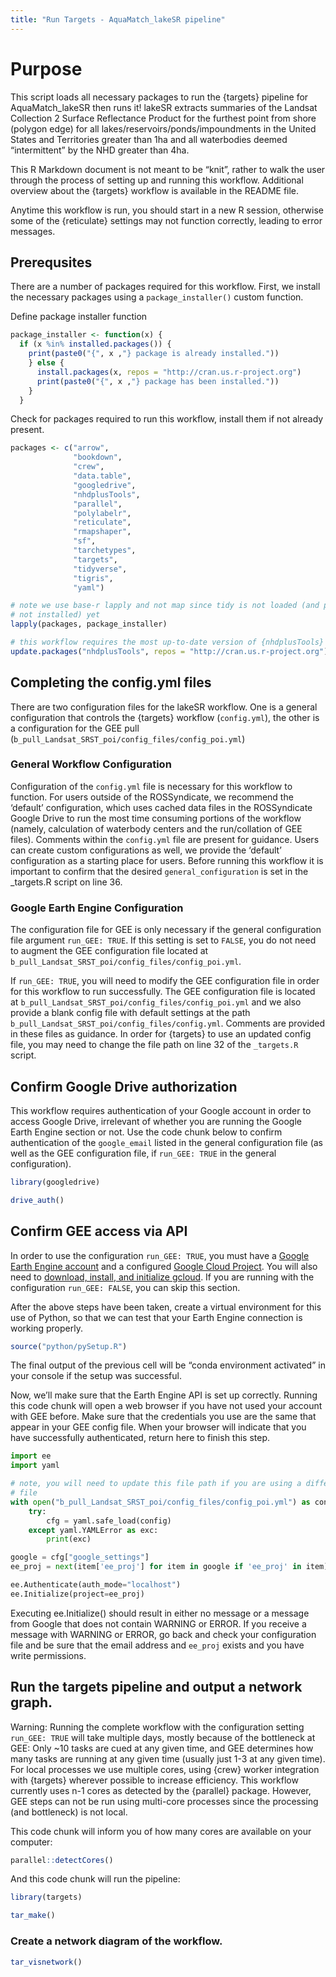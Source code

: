 ```yaml
---
title: "Run Targets - AquaMatch_lakeSR pipeline"
---
```


# Purpose

This script loads all necessary packages to run the {targets} pipeline for 
AquaMatch_lakeSR then runs it! lakeSR extracts summaries of the Landsat Collection
2 Surface Reflectance Product for the furthest point from shore (polygon edge) for
all lakes/reservoirs/ponds/impoundments in the United States and Territories greater
than 1ha and all waterbodies deemed "intermittent" by the NHD greater than 4ha. 

This R Markdown document is not meant to be "knit", rather to walk the user through
the process of setting up and running this workflow. Additional overview about
the {targets} workflow is available in the README file.

Anytime this workflow is run, you should start in a new R session, otherwise 
some of the {reticulate} settings may not function correctly, leading to error
messages.


## Prerequsites

There are a number of packages required for this workflow. First, we install 
the necessary packages using a `package_installer()` custom function.

Define package installer function

```r
package_installer <- function(x) {
  if (x %in% installed.packages()) {
    print(paste0("{", x ,"} package is already installed."))
    } else {
      install.packages(x, repos = "http://cran.us.r-project.org")
      print(paste0("{", x ,"} package has been installed."))
    }
  }
```

Check for packages required to run this workflow, install them if not already
present. 

```r
packages <- c("arrow",
              "bookdown",
              "crew",
              "data.table",
              "googledrive",
              "nhdplusTools",
              "parallel",
              "polylabelr",
              "reticulate",
              "rmapshaper",
              "sf",
              "tarchetypes",
              "targets",
              "tidyverse",
              "tigris",
              "yaml")

# note we use base-r lapply and not map since tidy is not loaded (and possibly
# not installed) yet
lapply(packages, package_installer)

# this workflow requires the most up-to-date version of {nhdplusTools}
update.packages("nhdplusTools", repos = "http://cran.us.r-project.org")
```


## Completing the config.yml files

There are two configuration files for the lakeSR workflow. One is a general configuration
that controls the {targets} workflow (`config.yml`), the other is a configuration 
for the GEE pull (`b_pull_Landsat_SRST_poi/config_files/config_poi.yml`)

### General Workflow Configuration

Configuration of the `config.yml` file is necessary for this workflow to function.
For users outside of the ROSSyndicate, we recommend the 'default' configuration, 
which uses cached data files in the ROSSyndicate Google Drive to run the most time
consuming portions of the workflow (namely, calculation of waterbody centers and
the run/collation of GEE files). Comments within the `config.yml` file are present
for guidance. Users can create custom configurations as well, we provide the 
'default' configuration as a starting place for users. Before running this workflow
it is important to confirm that the desired `general_configuration` is set in the 
_targets.R script on line 36.

### Google Earth Engine Configuration

The configuration file for GEE is only necessary if the general configuration
file argument `run_GEE: TRUE`. If this setting is set to `FALSE`, you 
do not need to augment the GEE configuration file located at
`b_pull_Landsat_SRST_poi/config_files/config_poi.yml`.

If `run_GEE: TRUE`, you will need to modify the GEE configuration 
file in order for this workflow to run successfully. The GEE configuration file
is located at `b_pull_Landsat_SRST_poi/config_files/config_poi.yml` and we
also provide a blank config file with default settings at the path 
`b_pull_Landsat_SRST_poi/config_files/config.yml`. Comments are provided in these
files as guidance. In order for {targets} to use an updated config file, you may 
need to change the file path on line 32 of the `_targets.R` script.


## Confirm Google Drive authorization

This workflow requires authentication of your Google account in order to access
Google Drive, irrelevant of whether you are running the Google Earth Engine 
section or not. Use the code chunk below to confirm authentication of the 
`google_email` listed in the general configuration file (as well as the GEE 
configuration file, if `run_GEE: TRUE` in the general configuration). 

```r
library(googledrive)

drive_auth()
```


## Confirm GEE access via API

In order to use the configuration `run_GEE: TRUE`, you must have a 
[Google Earth Engine account](https://earthengine.google.com/signup/) 
and a configured [Google Cloud Project](https://developers.google.com/earth-engine/cloud/projects). 
You will also need to [download, install, and initialize gcloud](https://cloud.google.com/sdk/docs/install). 
If you are running with the configuration `run_GEE: FALSE`, you can skip this section.

After the above steps have been taken, create a virtual environment for this use 
of Python, so that we can test that your Earth Engine connection is working properly.

```r
source("python/pySetup.R")
```

The final output of the previous cell will be "conda environment activated" in your
console if the setup was successful. 

Now, we'll make sure that the Earth Engine API is set up correctly. Running this
code chunk will open a web browser if you have not used your account with GEE 
before. Make sure that the credentials you use are the same that appear in your 
GEE config file. When your browser will indicate that you 
have successfully authenticated, return here to finish this step.

```python
import ee
import yaml

# note, you will need to update this file path if you are using a different config
# file
with open("b_pull_Landsat_SRST_poi/config_files/config_poi.yml") as config:
    try:
        cfg = yaml.safe_load(config)
    except yaml.YAMLError as exc:
        print(exc)

google = cfg["google_settings"]
ee_proj = next(item['ee_proj'] for item in google if 'ee_proj' in item)

ee.Authenticate(auth_mode="localhost")
ee.Initialize(project=ee_proj)

```

Executing ee.Initialize() should result in either no message or a message from 
Google that does not contain WARNING or ERROR. If you receive a message with WARNING
or ERROR, go back and check your configuration file and be sure that the email
address and `ee_proj` exists and you have write permissions. 


## Run the targets pipeline and output a network graph.

Warning: Running the complete workflow with the configuration setting
`run_GEE: TRUE` will take multiple days, mostly because
of the bottleneck at GEE: Only ~10 tasks are cued at any given time, and GEE determines
how many tasks are running at any given time (usually just 1-3 at any given time). 
For local processes we use multiple cores, using {crew} worker integration with {targets} wherever 
possible to increase efficiency. This workflow currently uses 
n-1 cores as detected by the {parallel} package. However, GEE steps can not be run 
using multi-core processes since the processing (and bottleneck) is not local. 

This code chunk will inform you of how many cores are available on your computer:
```r
parallel::detectCores()
```

And this code chunk will run the pipeline:

```r
library(targets)

tar_make()
```



### Create a network diagram of the workflow.

```r
tar_visnetwork()
```

